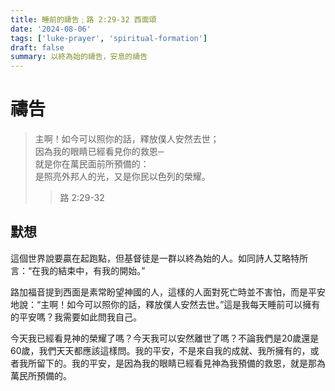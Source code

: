 ```yaml
---
title: 睡前的禱告﹔路 2:29-32 西面頌
date: '2024-08-06'
tags: ['luke-prayer', 'spiritual-formation']
draft: false
summary: 以終為始的禱告，安息的禱告
---
```


# 禱告

> 主啊！如今可以照你的話，釋放僕人安然去世； \
> 因為我的眼睛已經看見你的救恩─ \
> 就是你在萬民面前所預備的： \
> 是照亮外邦人的光，又是你民以色列的榮耀。
>
> > 路 2:29-32

## 默想

這個世界說要贏在起跑點，但基督徒是一群以終為始的人。如同詩人艾略特所言：“在我的結束中，有我的開始。”

路加福音提到西面是素常盼望神國的人，這樣的人面對死亡時並不害怕，而是平安地說：“主啊！如今可以照你的話，釋放僕人安然去世。”這是我每天睡前可以擁有的平安嗎？我需要如此問我自己。

今天我已經看見神的榮耀了嗎？今天我可以安然離世了嗎？不論我們是20歲還是60歲，我們天天都應該這樣問。我的平安，不是來自我的成就、我所擁有的，或者我所留下的。我的平安，是因為我的眼睛已經看見神為我預備的救恩，就是那為萬民所預備的。
